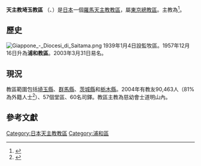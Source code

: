{{Infobox Roman Catholic diocese
|Roman Catholic Diocese of = 天主教埼玉教区
|Latin name of diocese = Dioecesis Saitamaensis
|image =
|caption = 
|location = [[日本|日本]][[埼玉縣|埼玉縣]][[埼玉市|埼玉市]]
|territory = [[埼玉縣|埼玉縣]]、[[群馬縣|群馬縣]]、[[茨城縣|茨城縣]]、[[栃木縣|栃木縣]]
|population = 90,463
|rite = 拉丁禮
|主保 = 
|province = [[天主教東京總教區|東京]]
|established = 1957年
|cathedral = [[浦和教會|浦和教會]]
|副主教座堂 =
|leadership = 主教
|website = 
|教宗 = 
|總主教 = 
|ordinary = 山野内倫昭
|助理主教 = 
}}
'''天主教埼玉教區''' （{{lang-la|Dioecesis Saitamaensis}}、{{lang-ja|カトリックさいたま教区}}）是[[日本|日本]]一個[[羅馬天主教|羅馬天主教]][[教區|教區]]，屬[[天主教東京總教區|東京總教區]]。主教為{{Tsl|ja|山野内倫昭}}<ref>{{Cite web |title=教区司教　OUR BISHOP |url=http://saitama-kyoku.net/our_diocese/our_bishop/ |access-date=2021-12-30 |author=カトリックさいたま教区 |work=saitama-kyoku.net |archive-date=2021-12-30 |archive-url=https://web.archive.org/web/20211230153639/http://saitama-kyoku.net/our_diocese/our_bishop/ }}</ref>。

==歷史==
[[File:Giappone_-_Diocesi_di_Saitama.png|thumb]]
1939年1月4日設監牧區。1957年12月16日升為'''浦和教區'''。2003年3月31日易名。

==現況==
教區範圍包括[[埼玉縣|埼玉縣]]、[[群馬縣|群馬縣]]、[[茨城縣|茨城縣]]和[[栃木縣|栃木縣]]。2004年有教友90,463人（81%為外籍人士<ref>{{cite news
|publisher=[[天主教亞洲通訊社|天主教亞洲通訊社]]
|date=2005年3月11日
|title=日本  天主教徒達一百萬人創新高
|url=http://china.ucanews.com/2005/03/11/ja7824/
|access-date=2014年3月27日
|archive-url=https://web.archive.org/web/20140327234515/http://china.ucanews.com/2005/03/11/ja7824/
|archive-date=2014年3月27日
|dead-url=yes
}}</ref>）、57個堂區、60名司鐸。教區主教為慈幼會士道明山內。

==參考文獻==
<div class="references-small">
<references />
</div>

{{日本天主教教省}}
[[Category:日本天主教教區|Category:日本天主教教區]]
[[Category:浦和區|Category:浦和區]]